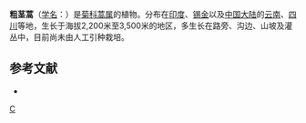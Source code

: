 {{Speciesbox
| taxon = Artemisia robusta
| binomial_authority = (Pamp.) Ling et [[凌元洁|Y. R. Ling]]
}}

'''粗茎蒿'''（[[学名|学名]]：{{lang|la|''Artemisia robusta''}}）是[[菊科|菊科]][[蒿属|蒿属]]的植物。分布在[[印度|印度]]、[[锡金|锡金]]以及[[中国大陆|中国大陆]]的[[云南|云南]]、[[四川|四川]]等地，生长于海拔2,200米至3,500米的地区，多生长在路旁、沟边、山坡及灌丛中，目前尚未由人工引种栽培。

== 参考文献 ==
<div class="references-small">
* {{cite web| url =http://www.bioinfo.cn/db05/KmzwSpecies.php?action=view&id=4152| title =粗茎蒿| work =《中国高等植物数据库全库》| publisher =中国科学院微生物研究所| author =昆明植物研究所| accessdate =2009-02-24| deadurl =yes| archiveurl =https://web.archive.org/web/20160305035107/http://www.bioinfo.cn/db05/KmzwSpecies.php?action=view&id=4152| archivedate =2016-03-05}}
</div>

{{taxonbar}}
[[Category:蒿属|C]]